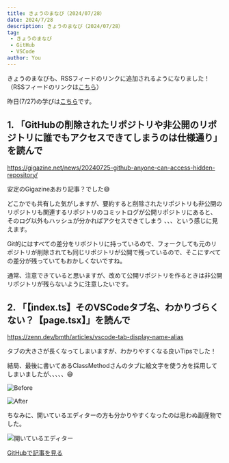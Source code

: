 ```yaml
---
title: きょうのまなび（2024/07/28）
date: 2024/7/28
description: きょうのまなび（2024/07/28）
tag:
 - きょうのまなび
 - GitHub
 - VSCode
author: You
---
```


きょうのまなびも、RSSフィードのリンクに追加されるようになりました！
（RSSフィードのリンクは[こちら](/feed.xml)）

昨日(7/27)の学びは[こちら](/posts/todays-lesson/20240727)です。

## 1. 「GitHubの削除されたリポジトリや非公開のリポジトリに誰でもアクセスできてしまうのは仕様通り」を読んで

https://gigazine.net/news/20240725-github-anyone-can-access-hidden-repository/

安定のGigazineあおり記事？でした😅

どこかでも共有した気がしますが、要約すると削除されたリポジトリも非公開のリポジトリも関連するリポジトリのコミットログが公開リポジトリにあると、
そのログ以外もハッシュが分かればアクセスできてしまう
、、、という感じに見えます。

Git的にはすべての差分をリポジトリに持っているので、フォークしても元のリポジトリが削除されても同じリポジトリが公開で残っているので、そこにすべての差分が残っていてもおかしくないですね。

通常、注意できていると思いますが、改めて公開リポジトリを作るときは非公開リポジトリが残らないように注意したいです。

## 2. 「【index.ts】そのVSCodeタブ名、わかりづらくない？【page.tsx】」を読んで

https://zenn.dev/bmth/articles/vscode-tab-display-name-alias

タブの大きさが長くなってしまいますが、わかりやすくなる良いTipsでした！

結局、最後に書いてあるClassMethodさんのタブに絵文字を使う方を採用してしまいましたが、、、、、😅

![Before](/images/posts/20240728/before.png)

![After](/images/posts/20240728/after.png)

ちなみに、開いているエディターの方も分かりやすくなったのは思わぬ副産物でした。

![開いているエディター](/images/posts/20240728/hiraiteiru-editor.png)


[GitHubで記事を見る](https://github.com/kght6123/kght6123.page-v2/blob/main/pages/posts/todays-lesson/20240728.mdx)
